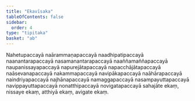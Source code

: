 ```yaml
---
title: "Ekavīsaka"
tableOfContents: false
sidebar:
  order: 4
type: "tipitaka"
basket: "ab"
---
```



<DynamicBreadcrumb />

<Paragraph number="361">
Nahetupaccayā naārammaṇapaccayā naadhipatipaccayā naanantarapaccayā nasamanantarapaccayā naaññamaññapaccayā naupanissayapaccayā napurejātapaccayā napacchājātapaccayā naāsevanapaccayā nakammapaccayā navipākapaccayā naāhārapaccayā naindriyapaccayā najhānapaccayā namaggapaccayā nasampayuttapaccayā navippayuttapaccayā nonatthipaccayā novigatapaccayā sahajāte ekaṃ, nissaye ekaṃ, atthiyā ekaṃ, avigate ekaṃ.
</Paragraph>